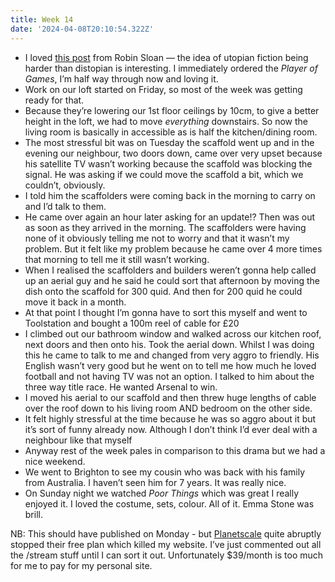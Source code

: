 ```yaml
---
title: Week 14
date: '2024-04-08T20:10:54.322Z'
---
```


- I loved [this post](https://www.robinsloan.com/moonbound/muscular-imagination/) from Robin Sloan — the idea of utopian fiction being harder than distopian is interesting. I immediately ordered the _Player of Games_, I’m half way through now and loving it.
- Work on our loft started on Friday, so most of the week was getting ready for that.
- Because they’re lowering our 1st floor ceilings by 10cm, to give a better height in the loft, we had to move _everything_ downstairs. So now the living room is basically in accessible as is half the kitchen/dining room.
- The most stressful bit was on Tuesday the scaffold went up and in the evening our neighbour, two doors down, came over very upset because his satellite TV wasn’t working because the scaffold was blocking the signal. He was asking if we could move the scaffold a bit, which we couldn’t, obviously.
- I told him the scaffolders were coming back in the morning to carry on and I’d talk to them.
- He came over again an hour later asking for an update!? Then was out as soon as they arrived in the morning. The scaffolders were having none of it obviously telling me not to worry and that it wasn’t my problem. But it felt like my problem because he came over 4 more times that morning to tell me it still wasn’t working.
- When I realised the scaffolders and builders weren’t gonna help called up an aerial guy and he said he could sort that afternoon by moving the dish onto the scaffold for 300 quid. And then for 200 quid he could move it back in a month.
- At that point I thought I’m gonna have to sort this myself and went to Toolstation and bought a 100m reel of cable for £20
- I climbed out our bathroom window and walked across our kitchen roof, next doors and then onto his. Took the aerial down. Whilst I was doing this he came to talk to me and changed from very aggro to friendly. His English wasn’t very good but he went on to tell me how much he loved football and not having TV was not an option. I talked to him about the three way title race. He wanted Arsenal to win.
- I moved his aerial to our scaffold and then threw huge lengths of cable over the roof down to his living room AND bedroom on the other side.
- It felt highly stressful at the time because he was so aggro about it but it’s sort of funny already now. Although I don’t think I’d ever deal with a neighbour like that myself
- Anyway rest of the week pales in comparison to this drama but we had a nice weekend.
- We went to Brighton to see my cousin who was back with his family from Australia. I haven’t seen him for 7 years. It was really nice.
- On Sunday night we watched _Poor Things_ which was great I really enjoyed it. I loved the costume, sets, colour. All of it. Emma Stone was brill.

NB: This should have published on Monday - but [Planetscale](https://planetscale.com/) quite abruptly stopped their free plan which killed my website. I’ve just commented out all the /stream stuff until I can sort it out. Unfortunately $39/month is too much for me to pay for my personal site.
